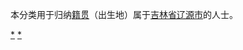 {{Catnav|頁面分類|各種主題的頁面分類|依中国各省来作的分类|各地中国人|吉林人}}
{{Catnav|頁面分類|人物|各國人物|中国人|各地中国人|吉林人}}

本分类用于归纳[[籍贯|籍贯]]（出生地）属于[[吉林省|吉林省]][[辽源市|辽源市]]的人士。

[[Category:吉林人|*]]
[[Category:辽源|*]]